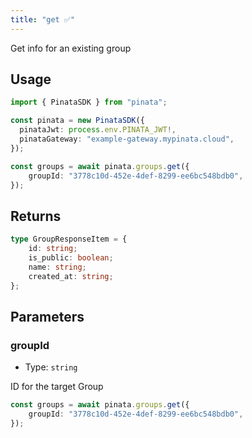 ```yaml
---
title: "get ✅"
---
```


Get info for an existing group

## Usage

```typescript
import { PinataSDK } from "pinata";

const pinata = new PinataSDK({
  pinataJwt: process.env.PINATA_JWT!,
  pinataGateway: "example-gateway.mypinata.cloud",
});

const groups = await pinata.groups.get({
	groupId: "3778c10d-452e-4def-8299-ee6bc548bdb0",
});
```

## Returns

```typescript
type GroupResponseItem = {
    id: string;
    is_public: boolean;
    name: string;
    created_at: string;
};
```

## Parameters

### groupId

- Type: `string`

ID for the target Group

```typescript
const groups = await pinata.groups.get({
	groupId: "3778c10d-452e-4def-8299-ee6bc548bdb0",
});
```
